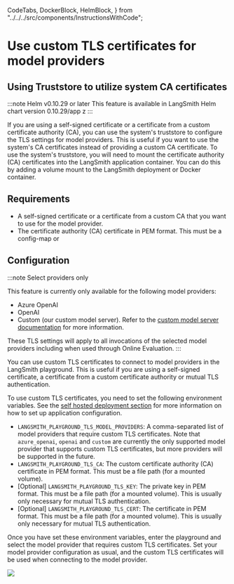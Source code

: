   CodeTabs,
  DockerBlock,
  HelmBlock,
} from "../../../src/components/InstructionsWithCode";

# Use custom TLS certificates for model providers

## Using Truststore to utilize system CA certificates

:::note Helm v0.10.29 or later
This feature is available in LangSmith Helm chart version 0.10.29/app z
:::

If you are using a self-signed certificate or a certificate from a custom certificate authority (CA), you can use the system's truststore to configure the TLS settings for model providers. This is useful if you want to use the system's CA certificates instead of providing a custom CA certificate.
To use the system's truststore, you will need to mount the certificate authority (CA) certificates into the LangSmith application container. You can do this by adding a volume mount to the LangSmith deployment or Docker container.

## Requirements

- A self-signed certificate or a certificate from a custom CA that you want to use for the model provider.
- The certificate authority (CA) certificate in PEM format. This must be a config-map or

## Configuration

:::note Select providers only

This feature is currently only available for the following model providers:

- Azure OpenAI
- OpenAI
- Custom (our custom model server). Refer to the [custom model server documentation](/prompt_engineering/how_to_guides/custom_endpoint) for more information.

These TLS settings will apply to all invocations of the selected model providers including when used through Online Evaluation.
:::

You can use custom TLS certificates to connect to model providers in the LangSmith playground. This is useful if you are using a self-signed certificate, a certificate from a custom certificate authority or mutual TLS authentication.

To use custom TLS certificates, you need to set the following environment variables. See the [self hosted deployment section](/self_hosting) for more information on how to set up application configuration.

- `LANGSMITH_PLAYGROUND_TLS_MODEL_PROVIDERS`: A comma-separated list of model providers that require custom TLS certificates. Note that `azure_openai`, `openai` and `custom` are currently the only supported model provider that supports custom TLS certificates, but more providers will be supported in the future.
- `LANGSMITH_PLAYGROUND_TLS_CA`: The custom certificate authority (CA) certificate in PEM format. This must be a file path (for a mounted volume).
- [Optional] `LANGSMITH_PLAYGROUND_TLS_KEY`: The private key in PEM format. This must be a file path (for a mounted volume). This is usually only necessary for mutual TLS authentication.
- [Optional] `LANGSMITH_PLAYGROUND_TLS_CERT`: The certificate in PEM format. This must be a file path (for a mounted volume). This is usually only necessary for mutual TLS authentication.

Once you have set these environment variables, enter the playground and select the model provider that requires custom TLS certificates.
Set your model provider configuration as usual, and the custom TLS certificates will be used when connecting to the model provider.

![](./static/azure_playground.png)
